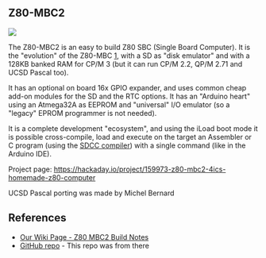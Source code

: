 == Z80-MBC2 ==

<img src="https://raw.githubusercontent.com/douggilliland/Retro-Computers/master/Z80/Reference_Designs/Z80-MBC2/Pics/CCA/Z80-MBC2_P586-720PX.jpg"></img>

The Z80-MBC2 is an easy to build Z80 SBC (Single Board Computer). It is the "evolution" of the Z80-MBC [https://hackaday.io/project/19000-a-4-4ics-z80-homemade-computer-on-breadboard], with a SD as "disk emulator" and with a 128KB banked RAM for CP/M 3 (but it can run CP/M 2.2, QP/M 2.71 and UCSD Pascal too).

It has an optional on board 16x GPIO expander, and uses common cheap add-on modules for the SD and the RTC options. It has an "Arduino heart" using an Atmega32A as EEPROM and "universal" I/O emulator (so a "legacy" EPROM programmer is not needed).

It is a complete development "ecosystem", and using the iLoad boot mode it is possible cross-compile, load and execute on the target an Assembler or C program (using the [http://sdcc.sourceforge.net/ SDCC compiler]) with a single command (like in the Arduino IDE). 

Project page: https://hackaday.io/project/159973-z80-mbc2-4ics-homemade-z80-computer

UCSD Pascal porting was made by Michel Bernard

== References ==

* [http://land-boards.com/blwiki/index.php?title=Z80-MBC2_Build_Notes Our Wiki Page - Z80 MBC2 Build Notes]
* [https://github.com/SuperFabius/Z80-MBC2 GitHub repo] - This repo was from there
